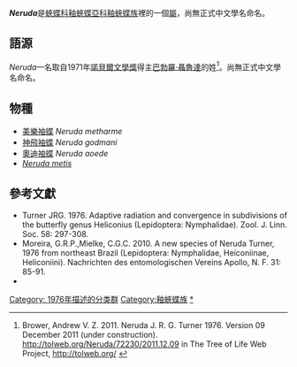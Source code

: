 {{noteTA|G1=Butterfly}}
{{Italic title}}
{{Automatic Taxobox
| taxon = Neruda
| authority = Turner, 1976
| image = Neruda aoede aoede MHNT ventre.jpg
| image_caption = [[奧迪袖蝶|奧迪袖蝶]]指名亞種<br />''Neruda aoede aoede''
| subdivision_ranks = 物種
| subdivision = 共4種，詳見正文。
| synonyms =
}}

'''''Neruda'''''是[[蛺蝶科|蛺蝶科]][[釉蛺蝶亞科|釉蛺蝶亞科]][[釉蛺蝶族|釉蛺蝶族]]裡的一個[[屬|屬]]，尚無正式中文學名命名。

== 語源 ==
''Neruda''一名取自1971年[[諾貝爾文學獎|諾貝爾文學獎]]得主[[巴勃羅·聶魯達|巴勃羅·聶魯達]]的姓<ref>Brower, Andrew V. Z. 2011. Neruda J. R. G. Turner 1976. Version 09 December 2011 (under construction). http://tolweb.org/Neruda/72230/2011.12.09 {{Wayback|url=http://tolweb.org/Neruda/72230/2011.12.09 |date=20160315162850 }} in The Tree of Life Web Project, http://tolweb.org/ {{Wayback|url=http://tolweb.org/ |date=20110515100516 }}</ref>。尚無正式中文學名命名。

== 物種 ==
* [[美樂袖蝶|美樂袖蝶]] ''Neruda metharme''
* [[神飛袖蝶|神飛袖蝶]] ''Neruda godmani''
* [[奧迪袖蝶|奧迪袖蝶]] ''Neruda aoede''
* ''[[Neruda_metis|Neruda metis]]''

== 參考文獻 ==
{{reflist}}
* Turner JRG. 1976. Adaptive radiation and convergence in subdivisions of the butterfly genus Heliconius (Lepidoptera: Nymphalidae). Zool. J. Linn. Soc. 58: 297-308.
* Moreira, G.R.P.,Mielke, C.G.C. 2010. A new species of Neruda Turner, 1976 from northeast Brazil (Lepidoptera: Nymphalidae, Heiconiinae, Heliconiini). Nachrichten des entomologischen Vereins Apollo, N. F. 31: 85-91.
* {{Cite book | author = 寿建新 周尧 李宇飞 | title = 世界蝴蝶分類名錄 | location = 中國 | publisher = 陝西科學技術出版社 | date = 2006-04-01 | ISBN = 9787536936768 | language= zh-hans }}

{{Commons category|Neruda}}

{{釉蛺蝶亞科}}
{{taxonbar}}
[[Category:_1976年描述的分类群|Category: 1976年描述的分类群]]
[[Category:釉蛺蝶族|Category:釉蛺蝶族]]
[[Category:Neruda|*]]